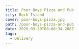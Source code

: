 ```yaml
---
title: Poor Boys Pizza and Pub
city: Rock Island
cover: poor-boys-pizza.jpg
path: /poor-boys-pizza-and-pub
date: 2020-03-30T08:08:34.208Z
tags:
  - Delivery
---
```



<InfoCard
  name="Poor Boys Pizza and Pub"
  street="4121 18th Ave."
  city="Rock Island, Illinois 61201"
  website="https://www.poorboyspizzaanpub.com/"
  facebookUrl="https://www.facebook.com/pages/Poor-Boys-Pizza-and-Pub/108077579233343"
  phoneNumber="(309) 786-2400"
/>

